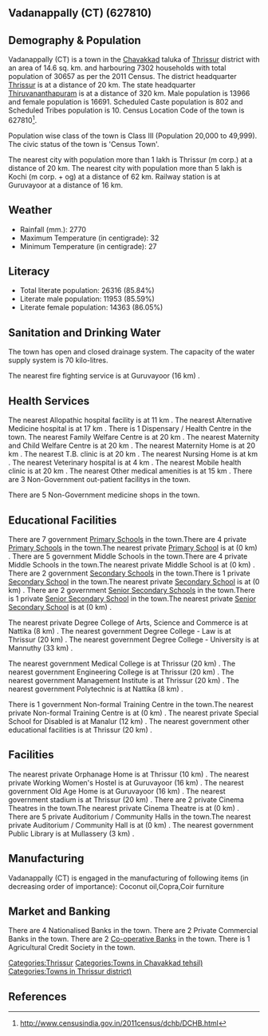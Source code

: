 {{Infobox settlement
| name=Vadanappally (CT)
| native_name=
| native_name_lang=
| other_name=
| nickname=
| settlement_type=Town
| image_skyline=
| image_alt=
| image_caption=
| pushpin_map=India Kerala
| pushpin_label_position=right
| pushpin_map_alt=
| pushpin_map_caption=Location in Kerala, India
| latd=
| latm=
| lats=
| latNS=
| longd=
| longm=
| longs=
| longEW=
| coordinates_display=inline,title
| subdivision_type=Country
| subdivision_name={{flag|India}}
| subdivision_type1=[[States and territories of India|State]]
| subdivision_name1=Kerala 
| subdivision_type2=[[List of districts of India|District]]
| subdivision_name2=Thrissur
| subdivision_type3=Tahsil
| subdivision_name3=Chavakkad
| website=
| established_title=<!-- Established -->
| established_date=
| founder=
| named_for=
| government_type=
| governing_body=
| unit_pref=Metric
| area_footnotes=
| area_rank=
| area_total_km2=14.6
| elevation_footnotes=
| elevation_m=
| population_total=30657
| population_as_of=2011
| population_rank=
| population_density_km2=2099
| population_demonym=
| population_footnotes=
| demographics_type1=Languages=
| demographics1_title1=Official=
| demographics1_info1=[[Malayalam language|Malayalam]]
| timezone1=[[Indian Standard Time|IST]]
| utc_offset1==+5:30
| postal_code_type=[[Postal Index Number|PIN]]
| postal_code=
| area_code_type=Telephone code
| area_code=
| registration_plate=
| blank1_name_sec1=Nearest city
| blank1_info_sec1=[[Thrissur (m corp.)]]
| blank2_name_sec1=[[Human sex ratio|Sex ratio]]
| blank2_info_sec1=1195
| blank3_name_sec1=Literacy
| blank3_info_sec1=85.84%
| blank1_name_sec2=[[2011 Census of India|2011 census]] code
| blank1_info_sec2=627810
| footnotes=
}}

== Vadanappally (CT) (627810) ==

== Demography & Population ==

Vadanappally (CT) is a town in the [[Chavakkad]] taluka of [[Thrissur]] district with an area of 14.6 sq. km. and harbouring 7302 households with total population of 30657 as per the 2011 Census. The district headquarter [[Thrissur]] is at a distance of 20 km. The state headquarter [[Thiruvananthapuram]] is at a distance of 320 km. Male population is 13966 and female population is 16691. Scheduled Caste population is 802 and Scheduled Tribes population is 10. Census Location Code of the town is 627810<ref>http://www.censusindia.gov.in/2011census/dchb/DCHB.html</ref>.

Population wise class of the town is Class III (Population 20,000 to 49,999).
The civic status of the town is 'Census Town'.

The nearest city with population more than 1 lakh is Thrissur (m corp.) at a distance of 20 km. The nearest city with population more than 5 lakh is Kochi (m corp. + og)  at a distance of 62 km. Railway station is at Guruvayoor at a distance of 16 km.


== Weather ==  
* Rainfall (mm.): 2770 
* Maximum Temperature (in centigrade): 32
* Minimum Temperature (in centigrade): 27


== Literacy ==  
* Total literate population: 26316 (85.84%)
* Literate male population: 11953 (85.59%)
* Literate female population: 14363 (86.05%)


== Sanitation and Drinking Water ==  
The town has open and closed drainage system.
The capacity of the water supply system is 70 kilo-litres.

The nearest fire fighting service is at Guruvayoor (16 km) .


== Health Services ==
The nearest Allopathic hospital facility is at 11 km .
The nearest Alternative Medicine hospital is at 17 km .
There is 1 Dispensary / Health Centre in the town.
The nearest Family Welfare Centre is at 20 km .
The nearest Maternity and Child Welfare Centre is at 20 km .
The nearest Maternity Home is at 20 km .
The nearest T.B. clinic is at 20 km .
The nearest Nursing Home is at  km .
The nearest Veterinary hospital is at 4 km .
The nearest Mobile health clinic is at 20 km .
The nearest Other medical amenities is at 15 km .
There are 3 Non-Government out-patient facilitys in the town.


There are 5 Non-Government medicine shops in the town.


== Educational Facilities ==
There are 7 government [[Primary School]]s in the town.There are 4 private [[Primary School]]s in the town.The nearest private [[Primary School]] is at  (0 km) .
There are 5 government Middle Schools in the town.There are 4 private Middle Schools in the town.The nearest private Middle School is at  (0 km) .
There are 2 government [[Secondary School]]s in the town.There is 1 private [[Secondary School]] in the town.The nearest private [[Secondary School]] is at  (0 km) .
There are 2 government [[Senior Secondary School]]s in the town.There is 1 private [[Senior Secondary School]] in the town.The nearest private [[Senior Secondary School]] is at  (0 km) .
 
 
 
 
 
The nearest private Degree College of Arts, Science and Commerce is at Nattika (8 km) .
The nearest government Degree College - Law is at Thrissur (20 km) .
The nearest government Degree College - University is at Mannuthy (33 km) .
 
The nearest government Medical College is at Thrissur (20 km) .
The nearest government Engineering College is at Thrissur (20 km) .
The nearest government Management Institute is at Thrissur (20 km) .
The nearest government Polytechnic is at Nattika (8 km) .
 
There is 1 government Non-formal Training Centre in the town.The nearest private Non-formal Training Centre is at  (0 km) .
The nearest private Special School for Disabled is at Manalur (12 km) .
The nearest government other educational facilities is at Thrissur (20 km) .


== Facilities ==
The nearest private Orphanage Home is at Thrissur (10 km) .
The nearest private Working Women's Hostel is at Guruvayoor (16 km) .
The nearest government Old Age Home is at Guruvayoor (16 km) .
The nearest government stadium is at Thrissur (20 km) .
There are 2 private Cinema Theatres in the town.The nearest private Cinema Theatre is at  (0 km) .
There are 5 private Auditorium / Community Halls in the town.The nearest private Auditorium / Community Hall is at  (0 km) .
The nearest government Public Library is at Mullassery (3 km) .


== Manufacturing ==
Vadanappally (CT) is engaged in the manufacturing of following items (in decreasing order of importance): Coconut oil,Copra,Coir furniture


== Market and Banking ==
There are 4 Nationalised Banks in the town.
There are 2 Private Commercial Banks in the town.
There are 2 [[Co-operative Bank]]s in the town.
There is 1 Agricultural Credit Society in the town.



[[Categories:Thrissur]]
[[Categories:Towns in Chavakkad tehsil)]]
[[Categories:Towns in Thrissur district)]]


== References ==
{{Reflist}}


